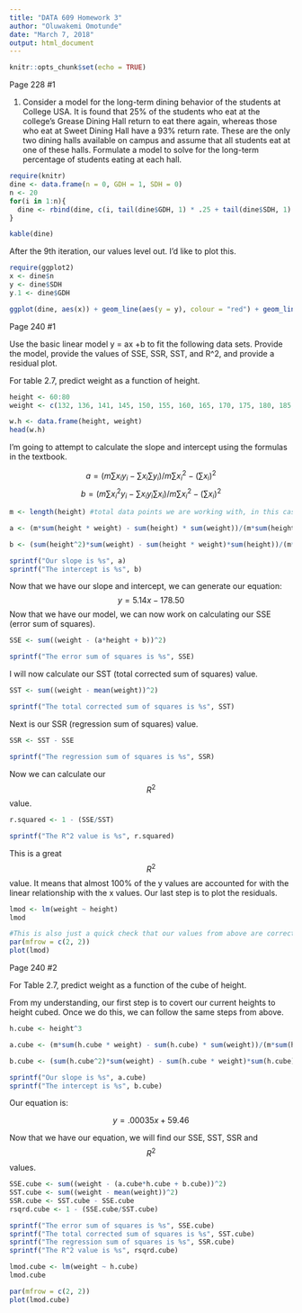 ```yaml
---
title: "DATA 609 Homework 3"
author: "Oluwakemi Omotunde"
date: "March 7, 2018"
output: html_document
---
```


```r
knitr::opts_chunk$set(echo = TRUE)
```

Page 228 #1

1. Consider a model for the long-term dining behavior of the students at College USA. It is found that 25% of the students who eat at the college's Grease Dining Hall return to eat there again, whereas those who eat at Sweet Dining Hall have a 93% return rate. These are the only two dining halls available on campus and assume that all students eat at one of these halls. Formulate a model to solve for the long-term percentage of students eating at each hall.

```r
require(knitr)
dine <- data.frame(n = 0, GDH = 1, SDH = 0)
n <- 20
for(i in 1:n){
  dine <- rbind(dine, c(i, tail(dine$GDH, 1) * .25 + tail(dine$SDH, 1) * .07, tail(dine$GDH, 1) * .75 + tail(dine$SDH, 1) * .93))
}

kable(dine)
```

After the 9th iteration, our values level out. I'd like to plot this.

```r
require(ggplot2)
x <- dine$n
y <- dine$SDH
y.1 <- dine$GDH

ggplot(dine, aes(x)) + geom_line(aes(y = y), colour = "red") + geom_line(aes(y = y.1), colour = "blue")
```


Page 240 #1

Use the basic linear model y = ax +b to fit the following data sets. Provide the model, provide the values of SSE, SSR, SST, and R^2, and provide a residual plot. 

For table 2.7, predict weight as a function of height.

```r
height <- 60:80
weight <- c(132, 136, 141, 145, 150, 155, 160, 165, 170, 175, 180, 185, 190, 195, 201, 206, 212, 218, 223, 229, 234)

w.h <- data.frame(height, weight)
head(w.h)
```

I'm going to attempt to calculate the slope and intercept using the formulas in the textbook.

$$a = (m\sum x_iy_i - \sum x_i \sum y_i)/ m\sum x^2_i - (\sum x_i)^2$$
$$b = (m\sum x_i^2y_i - \sum x_i y_i \sum x_i)/ m\sum x^2_i - (\sum x_i)^2$$

```r
m <- length(height) #total data points we are working with, in this case 21

a <- (m*sum(height * weight) - sum(height) * sum(weight))/(m*sum(height^2) - (sum(height)^2))

b <- (sum(height^2)*sum(weight) - sum(height * weight)*sum(height))/(m*sum(height^2) - (sum(height)^2))

sprintf("Our slope is %s", a)
sprintf("The intercept is %s", b)
```
Now that we have our slope and intercept, we can generate our equation:
$$y = 5.14x - 178.50$$
Now that we have our model, we can now work on calculating our SSE (error sum of squares).

```r
SSE <- sum((weight - (a*height + b))^2)

sprintf("The error sum of squares is %s", SSE)
```

I will now calculate our SST (total corrected sum of squares) value.

```r
SST <- sum((weight - mean(weight))^2)

sprintf("The total corrected sum of squares is %s", SST)
```

Next is our SSR (regression sum of squares) value.

```r
SSR <- SST - SSE

sprintf("The regression sum of squares is %s", SSR)
```

Now we can calculate our $$R^2$$ value. 

```r
r.squared <- 1 - (SSE/SST)

sprintf("The R^2 value is %s", r.squared)
```

This is a great $$R^2$$ value. It means that almost 100% of the y values are accounted for with the linear relationship with the x values. Our last step is to plot the residuals. 

```r
lmod <- lm(weight ~ height)
lmod

#This is also just a quick check that our values from above are correct. 
par(mfrow = c(2, 2))
plot(lmod)
```

Page 240 #2

For Table 2.7, predict weight as a function of the cube of height. 

From my understanding, our first step is to covert our current heights to height cubed. Once we do this, we can follow the same steps from above. 

```r
h.cube <- height^3

a.cube <- (m*sum(h.cube * weight) - sum(h.cube) * sum(weight))/(m*sum(h.cube^2) - (sum(h.cube)^2))

b.cube <- (sum(h.cube^2)*sum(weight) - sum(h.cube * weight)*sum(h.cube))/(m*sum(h.cube^2) - (sum(h.cube)^2))

sprintf("Our slope is %s", a.cube)
sprintf("The intercept is %s", b.cube)
```
Our equation is: 

$$y = .00035x + 59.46$$

Now that we have our equation, we will find our SSE, SST, SSR and $$R^2$$ values. 

```r
SSE.cube <- sum((weight - (a.cube*h.cube + b.cube))^2)
SST.cube <- sum((weight - mean(weight))^2)
SSR.cube <- SST.cube - SSE.cube
rsqrd.cube <- 1 - (SSE.cube/SST.cube)

sprintf("The error sum of squares is %s", SSE.cube)
sprintf("The total corrected sum of squares is %s", SST.cube)
sprintf("The regression sum of squares is %s", SSR.cube)
sprintf("The R^2 value is %s", rsqrd.cube)
```

```r
lmod.cube <- lm(weight ~ h.cube)
lmod.cube

par(mfrow = c(2, 2))
plot(lmod.cube)
```

